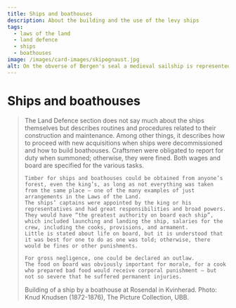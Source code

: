 ```yaml
---
title: Ships and boathouses
description: About the building and the use of the levy ships
tags:
  - laws of the land
  - land defence
  - ships
  - boathouses
image: /images/card-images/skipognaust.jpg
alt: On the obverse of Bergen's seal a medieval sailship is represented.
---
```




# Ships and boathouses

<Blockquote
    quote='“Now, all those carpenters who are within the quarter district are to be called in, and further afield if necessary.”'
    footer='Land defence section, chapter 2' />


<Container stil="initial side">
    The Land Defence section does not say much about the ships themselves but describes routines and procedures related to their construction and maintenance. 
    Among other things, it describes how to proceed with new acquisitions when ships were decommissioned and how to build boathouses. 
    Craftsmen were obligated to report for duty when summoned; otherwise, they were fined. 
    Both wages and board are specified for the various tasks. 
    
    Timber for ships and boathouses could be obtained from anyone’s forest, even the king’s, as long as not everything was taken from the same place – one of the many examples of just arrangements in the Laws of the Land. 
    The ships’ captains were appointed by the king or his representatives and had great responsibilities and broad powers. 
    They would have “the greatest authority on board each ship”, which included launching and landing the ship, salaries for the crew, including the cooks, provisions, and armament. 
    Little is stated about life on board, but it is understood that it was best for one to do as one was told; otherwise, there would be fines or other punishments. 
    
    For gross negligence, one could be declared an outlaw. 
    The food on board was obviously important for morale, for a cook who prepared bad food would receive corporal punishment – but not so severe that he suffered permanent injuries.
</Container>

<Work id="ubb-kk-1318-1244" marcus="https://marcus.uib.no/instance/photograph/ubb-kk-1318-1244.html">
Building of a ship by a boathouse at Rosendal in Kvinherad. Photo: Knud Knudsen (1872-1876), The Picture Collection, UBB.
</Work>
